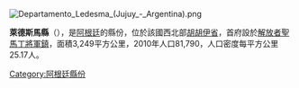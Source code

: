[[Image:Departamento_Ledesma_(Jujuy_-_Argentina).png|right]]
{{Coord|23|48|42|S|64|47|34|W|display=title}}

'''萊德斯馬縣'''（{{lang-es|Departamento Ledesma}}），是[[阿根廷|阿根廷]]的縣份，位於該國西北部[[胡胡伊省|胡胡伊省]]，首府設於[[解放者聖馬丁將軍鎮|解放者聖馬丁將軍鎮]]，面積3,249平方公里，2010年人口81,790，人口密度每平方公里25.17人。

{{Argentina-geo-stub}}
[[Category:阿根廷縣份|Category:阿根廷縣份]]